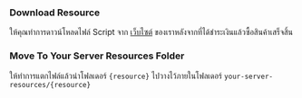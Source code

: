 ### Download Resource

ให้คุณทำการดาวน์โหลดไฟล์ Script จาก [เว็บไซต์](https://msc-fivem.shop) ของเราหลังจากที่ได้ชำระเงินแล้วซื้อสินค้าเสร็จสิ้น

### Move To Your Server Resources Folder

ให้ทำการแตกไฟล์แล้วนำโฟลเดอร์ `{resource}` ไปวางไว้ภายในโฟลเดอร์ `your-server-resources/{resource}`
